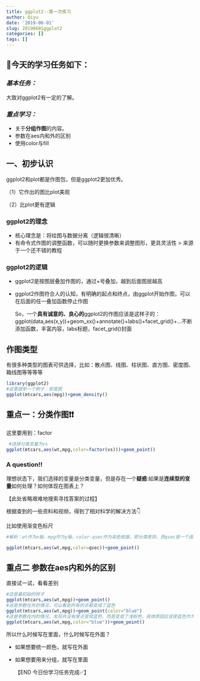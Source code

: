 ```yaml
---
title: ggplot2--第一次练习
author: Qiyu
date: '2019-06-01'
slug: 20190601ggplot2
categories: []
tags: []
---
```

## 👧今天的学习任务如下：

### ***基本任务：***
大致对ggplot2有一定的了解。

### ***重点学习：***
- 关于**分组作图**的内容。
- 参数在aes内和外的区别
- 使用color与fill


## 一、初步认识
ggplot2和plot都是作图包，但是ggplot2更加优秀。

（1）它作出的图比plot美观

（2）比plot更有逻辑

### ggplot2的理念
- 核心理念是：将绘图与数据分离（逻辑很清晰）
- 有命令式作图的调整函数，可以随时更换参数来调整图形，更具灵活性
> 来源于一个还不错的教程

### ggplot2的逻辑
- ggplot2是按图层叠加作图的，通过+号叠加，越到后面图层越高
- ggplot2作图符合人的认知，有明确的起点和终点，由ggplot开始作图，可以在后面的任一叠加函数停止作图

   So，一个**具有诚意的、良心的**ggplot2的作图应该是这样子的：ggplot(data,aes(x,y))+geom_xx()+annotate()+labs()+facet_grid()+...不断添加函数，丰富内容，labs标题，facet_grid()封面

## 作图类型
有很多种类型的图表可供选择，比如：散点图、线图、柱状图、直方图、密度图、箱线图等等等等
```r
library(ggplot2)
#这里就举一个例子：密度图
ggplot(mtcars,aes(mpg))+geom_density()
```

## 重点一：分类作图❗️❗️
这里要用到：factor
```r
 #选择分类变量为vs
ggplot(mtcars,aes(wt,mpg,color=factor(vs)))+geom_point()
```

### A question!!

理想状态下，我们选择的变量是分类变量，但是存在一个**疑惑**:如果是**连续型的变量**如何处理？如何体现在图表上？

【此处省略艰难地搜索寻找答案的过程】

根据查到的一些资料和视频，得到了相对科学的解决方法👇

比如使用渐变色标尺
```r
#解析：wt作为x轴，mpg作为y轴，color-qsec作为染色依据，即分类原则，而qsec是一个连续型的数值变量，只能用渐变色标尺一一对应向量顺序

ggplot(mtcars,aes(wt,mpg,color=qsec))+geom_point() 

```

## 重点二 参数在aes内和外的区别
直接试一试，看看差别
```r
#这是最初始的样子
ggplot(mtcars,aes(wt,mpg))+geom_point()
#这是参数在外的情况，可以看到所有的点都变成了蓝色
ggplot(mtcars,aes(wt,mpg))+geom_point(color="blue")
#这是参数在内的情况，发现并没有使点变成蓝色，而是变成了浅粉色，具体原因应该使蓝色作为变量，失去了本身的意义。
ggplot(mtcars,aes(wt,mpg,color="blue"))+geom_point()
```

所以什么时候写在里面，什么时候写在外面？

- 如果想要统一颜色，就写在外面
- 如果想要用来分组，就写在里面


  【END 今日份学习任务完成✅】






